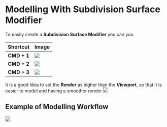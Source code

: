 # Modelling With Subdivision Surface Modifier

To easily create a **Subdivision Surface Modifier** you can you 

| Shortcut | Image |
|----------|-------|
| **CMD + 1** | ![](./assets/level-1-subdivision.png) |
| **CMD + 2** | ![](./assets/level-2-subdivision.png) |
| **CMD + 3** | ![](./assets/level-3-subdivision.png) |

It is a good idea to set the **Render** as higher than the **Viewport**, so that it is easier to model and having a smoother render
![](./assets/render-higher-than-viewport.png)

## Example of Modelling Workflow
![](./assets/auto-mirror.png)